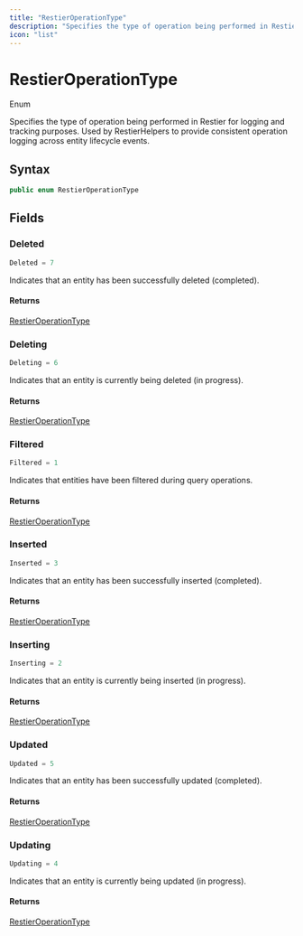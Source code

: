 ```yaml
---
title: "RestierOperationType"
description: "Specifies the type of operation being performed in Restier for logging and tracking purposes."
icon: "list"
---
```


# RestierOperationType

<Badge variant="outline">Enum</Badge>

Specifies the type of operation being performed in Restier for logging and tracking purposes.
Used by RestierHelpers to provide consistent operation logging across entity lifecycle events.

## Syntax

```csharp
public enum RestierOperationType
```

## Fields

### Deleted

```csharp
Deleted = 7
```

Indicates that an entity has been successfully deleted (completed).

#### Returns

[RestierOperationType](/api-reference/cloudnimble/easyaf/restier/restieroperationtype)

### Deleting

```csharp
Deleting = 6
```

Indicates that an entity is currently being deleted (in progress).

#### Returns

[RestierOperationType](/api-reference/cloudnimble/easyaf/restier/restieroperationtype)

### Filtered

```csharp
Filtered = 1
```

Indicates that entities have been filtered during query operations.

#### Returns

[RestierOperationType](/api-reference/cloudnimble/easyaf/restier/restieroperationtype)

### Inserted

```csharp
Inserted = 3
```

Indicates that an entity has been successfully inserted (completed).

#### Returns

[RestierOperationType](/api-reference/cloudnimble/easyaf/restier/restieroperationtype)

### Inserting

```csharp
Inserting = 2
```

Indicates that an entity is currently being inserted (in progress).

#### Returns

[RestierOperationType](/api-reference/cloudnimble/easyaf/restier/restieroperationtype)

### Updated

```csharp
Updated = 5
```

Indicates that an entity has been successfully updated (completed).

#### Returns

[RestierOperationType](/api-reference/cloudnimble/easyaf/restier/restieroperationtype)

### Updating

```csharp
Updating = 4
```

Indicates that an entity is currently being updated (in progress).

#### Returns

[RestierOperationType](/api-reference/cloudnimble/easyaf/restier/restieroperationtype)


